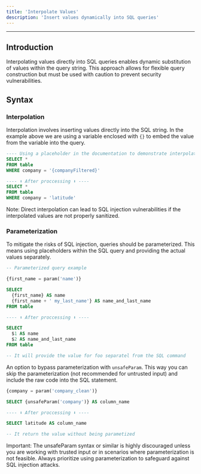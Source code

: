 ```yaml
---
title: 'Interpolate Values'
description: 'Insert values dynamically into SQL queries'
---
```


------------

## Introduction 
Interpolating values directly into SQL queries enables dynamic substitution of values within the query string. This approach allows for flexible query construction but must be used with caution to prevent security vulnerabilities.


## Syntax
### Interpolation

Interpolation involves inserting values directly into the SQL string. In the example above we are using a variable enclosed with `{}` to embed the value from the variable into the query.

``` sql
---- Using a placeholder in the documentation to demonstrate interpolation ----
SELECT *
FROM table
WHERE company = '{companyFiltered}'

---- ⬇️ After proccessing ⬇️ ----
SELECT *
FROM table
WHERE company = 'latitude'

```

<Note>Note: Direct interpolation can lead to SQL injection vulnerabilities if the interpolated values are not properly sanitized.</Note>

### Parameterization

To mitigate the risks of SQL injection, queries should be parameterized. This means using placeholders within the SQL query and providing the actual values separately. 

```sql
-- Parameterized query example

{first_name = param('name')}

SELECT
  {first_name} AS name
  {first_name + ' my_last_name'} AS name_and_last_name
FROM table

---- ⬇️ After proccessing ⬇️ ----

SELECT
  $1 AS name
  $2 AS name_and_last_name
FROM table

-- It will provide the value for foo separatel from the SQL command
```

An option to bypass parameterization with `unsafeParam`. This way you can skip the parameterization (not recommended for untrusted input) and include the raw code into the SQL statement.

```sql
{company = param('company_clean')}

SELECT {unsafeParam('company')} AS column_name

---- ⬇️ After proccessing ⬇️ ----

SELECT latitude AS column_name

-- It return the value without being parametized
```

<Note>Important: The unsafeParam syntax or similar is highly discouraged unless you are working with trusted input or in scenarios where parameterization is not feasible. Always prioritize using parameterization to safeguard against SQL injection attacks.</Note>